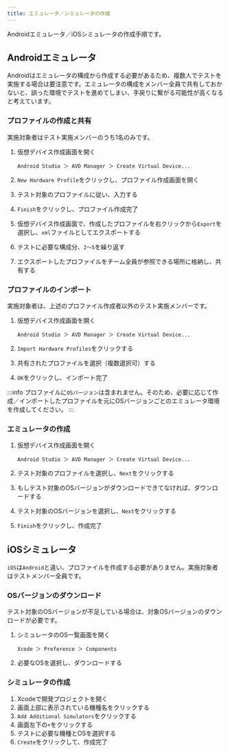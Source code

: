 ```yaml
---
title: エミュレータ／シミュレータの作成
---
```


Androidエミュレータ／iOSシミュレータの作成手順です。

## Androidエミュレータ

Androidはエミュレータの構成から作成する必要があるため、複数人でテストを実施する場合は要注意です。エミュレータの構成をメンバー全員で共有しておかないと、誤った環境でテストを進めてしまい、手戻りに繋がる可能性が高くなると考えています。

### プロファイルの作成と共有

実施対象者はテスト実施メンバーのうち1名のみです。

1. 仮想デバイス作成画面を開く

   ```text
   Android Studio ＞ AVD Manager ＞ Create Virtual Device...
   ```

2. `New Hardware Profile`をクリックし、プロファイル作成画面を開く
3. テスト対象のプロファイルに従い、入力する
4. `Finish`をクリックし、プロファイル作成完了
5. 仮想デバイス作成画面で、作成したプロファイルを右クリックから`Export`を選択し、`xml`ファイルとしてエクスポートする
6. テストに必要な構成分、`2～5`を繰り返す
7. エクスポートしたプロファイルをチーム全員が参照できる場所に格納し、共有する

### プロファイルのインポート

実施対象者は、上述のプロファイル作成者以外のテスト実施メンバーです。

1. 仮想デバイス作成画面を開く

   ```text
   Android Studio ＞ AVD Manager ＞ Create Virtual Device...
   ```

2. `Import Hardware Profiles`をクリックする
3. 共有されたプロファイルを選択（複数選択可）する
4. `OK`をクリックし、インポート完了

:::info
プロファイルに`OSバージョン`は含まれません。そのため、必要に応じて作成／インポートしたプロファイルを元にOSバージョンごとのエミュレータ環境を作成してください。
:::

### エミュレータの作成

1. 仮想デバイス作成画面を開く

   ```text
   Android Studio ＞ AVD Manager ＞ Create Virtual Device...
   ```

2. テスト対象のプロファイルを選択し、`Next`をクリックする
3. もしテスト対象のOSバージョンがダウンロードできてなければ、ダウンロードする
4. テスト対象のOSバージョンを選択し、`Next`をクリックする
5. `Finish`をクリックし、作成完了

## iOSシミュレータ

`iOS`は`Android`と違い、プロファイルを作成する必要がありません。実施対象者はテストメンバー全員です。

### OSバージョンのダウンロード

テスト対象のOSバージョンが不足している場合は、対象OSバージョンのダウンロードが必要です。

1. シミュレータのOS一覧画面を開く

   ```text
   Xcode ＞ Preference ＞ Components
   ```

2. 必要なOSを選択し、ダウンロードする

### シミュレータの作成

1. Xcodeで開発プロジェクトを開く
2. 画面上部に表示されている機種名をクリックする
3. `Add Additional Simulators`をクリックする
4. 画面左下の`+`をクリックする
5. テストに必要な機種とOSを選択する
6. `Create`をクリックして、作成完了

